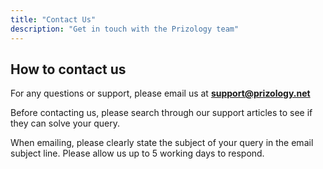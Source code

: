 ```yaml
---
title: "Contact Us"
description: "Get in touch with the Prizology team"
---
```


## How to contact us

For any questions or support, please email us at **[support@prizology.net](mailto:support@prizology.net)**

Before contacting us, please search through our support articles to see if they can solve your query. 

When emailing, please clearly state the subject of your query in the email subject line. Please allow us up to 5 working days to respond.